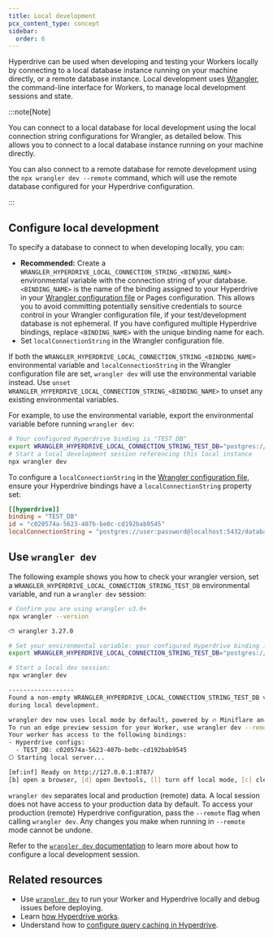```yaml
---
title: Local development
pcx_content_type: concept
sidebar:
  order: 6
---
```



Hyperdrive can be used when developing and testing your Workers locally by connecting to a local database instance running on your machine directly, or a remote database instance. Local development uses [Wrangler](/workers/wrangler/install-and-update/), the command-line interface for Workers, to manage local development sessions and state.

:::note[Note]

You can connect to a local database for local development using the local connection string configurations for Wrangler, as detailed below. This allows you to connect to a local database instance running on your machine directly.

You can also connect to a remote database for remote development using the `npx wrangler dev --remote` command, which will use the remote database configured for your Hyperdrive configuration.

:::

## Configure local development

To specify a database to connect to when developing locally, you can:

- **Recommended:** Create a `WRANGLER_HYPERDRIVE_LOCAL_CONNECTION_STRING_<BINDING_NAME>` environmental variable with the connection string of your database. `<BINDING_NAME>` is the name of the binding assigned to your Hyperdrive in your [Wrangler configuration file](/workers/wrangler/configuration/) or Pages configuration. This allows you to avoid committing potentially sensitive credentials to source control in your Wrangler configuration file, if your test/development database is not ephemeral. If you have configured multiple Hyperdrive bindings, replace `<BINDING_NAME>` with the unique binding name for each.
- Set `localConnectionString` in the Wrangler configuration file.

If both the `WRANGLER_HYPERDRIVE_LOCAL_CONNECTION_STRING_<BINDING_NAME>` environmental variable and `localConnectionString` in the Wrangler configuration file are set, `wrangler dev` will use the environmental variable instead. Use `unset WRANGLER_HYPERDRIVE_LOCAL_CONNECTION_STRING_<BINDING_NAME>` to unset any existing environmental variables.

For example, to use the environmental variable, export the environmental variable before running `wrangler dev`:

```sh
# Your configured Hyperdrive binding is "TEST_DB"
export WRANGLER_HYPERDRIVE_LOCAL_CONNECTION_STRING_TEST_DB="postgres://user:password@localhost:5432/databasename"
# Start a local development session referencing this local instance
npx wrangler dev
```

To configure a `localConnectionString` in the [Wrangler configuration file](/workers/wrangler/configuration/), ensure your Hyperdrive bindings have a `localConnectionString` property set:

<WranglerConfig>

```toml
[[hyperdrive]]
binding = "TEST_DB"
id = "c020574a-5623-407b-be0c-cd192bab9545"
localConnectionString = "postgres://user:password@localhost:5432/databasename"
```

</WranglerConfig>

## Use `wrangler dev`

The following example shows you how to check your wrangler version, set a `WRANGLER_HYPERDRIVE_LOCAL_CONNECTION_STRING_TEST_DB` environmental variable, and run a `wrangler dev` session:

```sh
# Confirm you are using wrangler v3.0+
npx wrangler --version
```

```sh output
⛅️ wrangler 3.27.0
```

```sh
# Set your environmental variable: your configured Hyperdrive binding is "TEST_DB".
export WRANGLER_HYPERDRIVE_LOCAL_CONNECTION_STRING_TEST_DB="postgres://user:password@localhost:5432/databasename"
```

```sh
# Start a local dev session:
npx wrangler dev
```

```sh output
------------------
Found a non-empty WRANGLER_HYPERDRIVE_LOCAL_CONNECTION_STRING_TEST_DB variable. Hyperdrive will connect to this database
during local development.

wrangler dev now uses local mode by default, powered by 🔥 Miniflare and 👷 workerd.
To run an edge preview session for your Worker, use wrangler dev --remote
Your worker has access to the following bindings:
- Hyperdrive configs:
  - TEST_DB: c020574a-5623-407b-be0c-cd192bab9545
⎔ Starting local server...

[mf:inf] Ready on http://127.0.0.1:8787/
[b] open a browser, [d] open Devtools, [l] turn off local mode, [c] clear console, [x] to exit
```

`wrangler dev` separates local and production (remote) data. A local session does not have access to your production data by default. To access your production (remote) Hyperdrive configuration, pass the `--remote` flag when calling `wrangler dev`. Any changes you make when running in `--remote` mode cannot be undone.

Refer to the [`wrangler dev` documentation](/workers/wrangler/commands/#dev) to learn more about how to configure a local development session.

## Related resources

- Use [`wrangler dev`](/workers/wrangler/commands/#dev) to run your Worker and Hyperdrive locally and debug issues before deploying.
- Learn [how Hyperdrive works](/hyperdrive/configuration/how-hyperdrive-works/).
- Understand how to [configure query caching in Hyperdrive](/hyperdrive/configuration/query-caching/).
